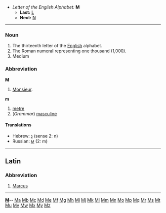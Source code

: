 *''Letter of the English Alphabet:'' '''M'''
**'''Last:''' [[L]]
**'''Next:''' [[N]]

----

===Noun===

# The thirteenth letter of the [[English]] alphabet.
# The Roman numeral representing one thousand (1,000).
# Medium

===Abbreviation===
'''M'''
# [[Monsieur]].

'''m'''
# [[metre]]
# (''Grammar'') [[masculine]]

====Translations====
*Hebrew: [[נ]] (sense 2: n)
*Russian: [[м]] (2: m)

----
==Latin==
===Abbreviation===
#[[Marcus]]
----
{{indexletters1}}  '''[http://wiktionary.org/w/wiki.phtml?title=Special:Allpages&from=M M] '''-- [http://wiktionary.org/w/wiki.phtml?title=Special:Allpages&from=Ma Ma] [http://wiktionary.org/w/wiki.phtml?title=Special:Allpages&from=Mb Mb] [http://wiktionary.org/w/wiki.phtml?title=Special:Allpages&from=Mc Mc] [http://wiktionary.org/w/wiki.phtml?title=Special:Allpages&from=Md Md] [http://wiktionary.org/w/wiki.phtml?title=Special:Allpages&from=Me Me] [http://wiktionary.org/w/wiki.phtml?title=Special:Allpages&from=Mf Mf] [http://wiktionary.org/w/wiki.phtml?title=Special:Allpages&from=Mg Mg] [http://wiktionary.org/w/wiki.phtml?title=Special:Allpages&from=Mh Mh] [http://wiktionary.org/w/wiki.phtml?title=Special:Allpages&from=Mi Mi] [http://wiktionary.org/w/wiki.phtml?title=Special:Allpages&from=Mj Mj] [http://wiktionary.org/w/wiki.phtml?title=Special:Allpages&from=Mk Mk] [http://wiktionary.org/w/wiki.phtml?title=Special:Allpages&from=Ml Ml] [http://wiktionary.org/w/wiki.phtml?title=Special:Allpages&from=Mm Mm] [http://wiktionary.org/w/wiki.phtml?title=Special:Allpages&from=Mn Mn] [http://wiktionary.org/w/wiki.phtml?title=Special:Allpages&from=Mo Mo] [http://wiktionary.org/w/wiki.phtml?title=Special:Allpages&from=Mp Mp] [http://wiktionary.org/w/wiki.phtml?title=Special:Allpages&from=Mq Mq] [http://wiktionary.org/w/wiki.phtml?title=Special:Allpages&from=Mr Mr] [http://wiktionary.org/w/wiki.phtml?title=Special:Allpages&from=Ms Ms] [http://wiktionary.org/w/wiki.phtml?title=Special:Allpages&from=Mt Mt] [http://wiktionary.org/w/wiki.phtml?title=Special:Allpages&from=Mu Mu] [http://wiktionary.org/w/wiki.phtml?title=Special:Allpages&from=Mv Mv] [http://wiktionary.org/w/wiki.phtml?title=Special:Allpages&from=Mw Mw] [http://wiktionary.org/w/wiki.phtml?title=Special:Allpages&from=Mx Mx] [http://wiktionary.org/w/wiki.phtml?title=Special:Allpages&from=My My] [http://wiktionary.org/w/wiki.phtml?title=Special:Allpages&from=Mz Mz]<br>
{{indexletters2}}